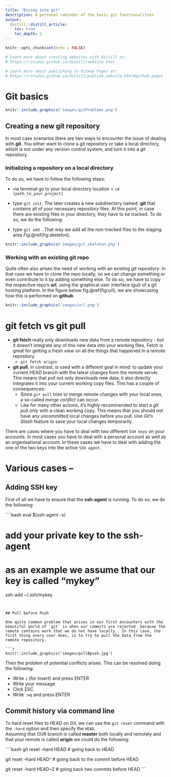 ```yaml
---
title: "Diving into git"
description: A personal reminder of the basic git functionalities
output:
  distill::distill_article:
    toc: true
    toc_depth: 2
---
```


```r
knitr::opts_chunk$set(echo = FALSE)

# Learn more about creating websites with Distill at:
# https://rstudio.github.io/distill/website.html

# Learn more about publishing to GitHub Pages at:
# https://rstudio.github.io/distill/publish_website.html#github-pages

```

# Git basics

```r
knitr::include_graphics('images/gitProblems.png')
```

## Creating a new git repository

In most case scenarios there are two ways to encounter the issue of dealing with **git**. You either want to clone a git repository or take a local directory, which is not under any version control system, and turn it into a git repository. 

### Initializing a repository on a local directory

To do so, we have to follow the following steps:

- via terminal go to your local directory location > `cd [path_to_your_project]`  
- type `git init`. The later creates a new subdirectory named __.git__ that contains all of your necessary repository files. At this point, in case there are existing files in your directory, they have to be tracked. To do so, we do the following:

- type `git add .`That way we add all the non-tracked files to the staging area _Fig_.\@ref(fig:skeleton).

```r
knitr::include_graphics('images/git_skeleton.png')
```

### Working with an existing git repo

Quite often also arises the need of working with an existing _git repository_. In that case we have to clone the repo locally, so we can change something or even contribute to it by adding something else. To do so, we have to copy the respective repo's __url__, using the graphical user interface (gui) of a git hosting platform. In the figure below fig.\@ref(fig:url), we are showcasing how this is performed on __github__.

```r
knitr::include_graphics('images/url.png')
```


# git fetch vs git pull

- **git fetch** really only downloads new data from a remote repository - but it doesn't integrate any of this new data into your working files. Fetch is great for getting a fresh view on all the things that happened in a remote repository.
    - `git fetch origin`

- **git pull**, in contrast, is used with a different goal in mind: to update your current HEAD branch with the latest changes from the remote server. This means that pull not only downloads new data; it also directly integrates it into your current working copy files. This has a couple of consequences:
    - Since `git pull` tries to merge remote changes with your local ones, a so-called _merge conflict_ can occur.
    - Like for many other actions, it's highly recommended to start a _git pull_ only with a clean working copy. This means that you        should not have any uncommitted local changes before you pull. Use _Git's Stash_ feature to save your local changes temporarily.


There are cases where you have to deal with two different `SSH keys` on your accounts. In most cases you have to deal with a personal account as well as an organisational account. In these cases we have to deal with adding the one of the two keys into the active `SSH agent`.

# Various cases -- 

## Adding SSH key

First of all we have to ensure that the **ssh-agent** is running. To do so, we do the following:

````bash
eval $(ssh-agent  -s)

# add your private key to the ssh-agent
# as an example we assume that our key is called "mykey"

ssh-add ~/.ssh/mykey
```


## Pull before Push

One quite common problem that arises in our first encounters with the beautiful world of `git` is when our commits are rejected _because the remote contains work that we do not have locally_. In this case, the first thing every user does, is to try to pull the data from the remote repository.

```r
knitr::include_graphics('images/pullBpush.jpg')
```

Then the problem of potential conflicts arises. This can be resolved doing the following:

- Write `i` (for insert) and press ENTER
- Write your message
- Click ESC
- Write `:wq` and press ENTER


## Commit history via command line

To hard reset files to HEAD on Git, we can use the `git reset` command with the `-hard` option and then specify the `HEAD`.  
Assuming that OUR branch is called **master** both locally and remotely and that your remote is called **origin** we could do the following:


````bash

git reset --hard HEAD # going back to HEAD

git reset --hard HEAD^ # going back to the commit before HEAD

git reset --hard HEAD~2 # going back two commits before HEAD
```




